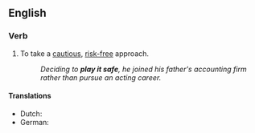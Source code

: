 ==English==

===Verb===
{{head|en|verb|head=[[play]] [[it]] [[safe]]}}

# {{idiomatic}} To take a [[cautious]], [[risk-free]] approach.
#: ''Deciding to '''play it safe''',  he joined his father's accounting firm rather than pursue an acting career.''

====Translations====
{{trans-top|take a cautious, risk-free approach}}
* Dutch: {{t-|nl|het op zeker spelen}}
* German: {{t-|de|auf Nummer sicher gehen}}
{{trans-mid}}
{{trans-bottom}}